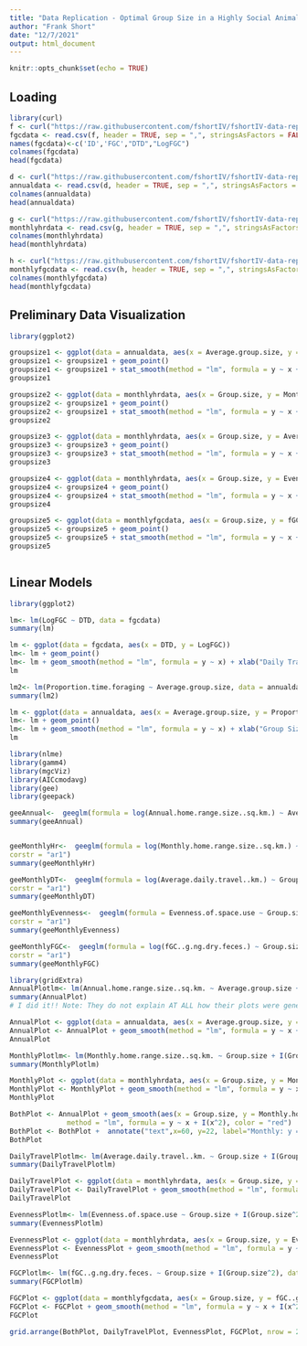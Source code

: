 ```yaml
---
title: "Data Replication - Optimal Group Size in a Highly Social Animal"
author: "Frank Short"
date: "12/7/2021"
output: html_document
---
```


```r
knitr::opts_chunk$set(echo = TRUE)
```

## Loading

```r
library(curl)
f <- curl("https://raw.githubusercontent.com/fshortIV/fshortIV-data-replication-assignment/main/fGC%20and%20daily%20travel%20distance%20data.csv?token=AVR3CJ6WHKQWB2CHR7IA4E3BWEKMA")
fgcdata <- read.csv(f, header = TRUE, sep = ",", stringsAsFactors = FALSE)
names(fgcdata)<-c('ID','FGC',"DTD","LogFGC")
colnames(fgcdata)
head(fgcdata)

d <- curl("https://raw.githubusercontent.com/fshortIV/fshortIV-data-replication-assignment/main/Annual%20home%20range%20and%20foraging%20predictors.csv?token=AVR3CJ2FA5VGOVLFGFPDH4TBWEKO2")
annualdata <- read.csv(d, header = TRUE, sep = ",", stringsAsFactors = FALSE)
colnames(annualdata)
head(annualdata)

g <- curl("https://raw.githubusercontent.com/fshortIV/fshortIV-data-replication-assignment/main/Monthly%20ranging%20pattern%20predictors.csv?token=AVR3CJZF3XMEKNFOKPVVXEDBWEKRU")
monthlyhrdata <- read.csv(g, header = TRUE, sep = ",", stringsAsFactors = FALSE)
colnames(monthlyhrdata)
head(monthlyhrdata)

h <- curl("https://raw.githubusercontent.com/fshortIV/fshortIV-data-replication-assignment/main/Monthly%20fGC%20predictors.csv?token=AVR3CJ32CHTB7RO55QBQM6LBWEKUE")
monthlyfgcdata <- read.csv(h, header = TRUE, sep = ",", stringsAsFactors = FALSE)
colnames(monthlyfgcdata)
head(monthlyfgcdata)

```
## Preliminary Data Visualization

```r
library(ggplot2)

groupsize1 <- ggplot(data = annualdata, aes(x = Average.group.size, y = Annual.home.range.size..sq.km.))
groupsize1 <- groupsize1 + geom_point() 
groupsize1 <- groupsize1 + stat_smooth(method = "lm", formula = y ~ x + I(x^2), size = 1)
groupsize1

groupsize2 <- ggplot(data = monthlyhrdata, aes(x = Group.size, y = Monthly.home.range.size..sq.km.))
groupsize2 <- groupsize1 + geom_point() 
groupsize2 <- groupsize1 + stat_smooth(method = "lm", formula = y ~ x + I(x^2), size = 1)
groupsize2

groupsize3 <- ggplot(data = monthlyhrdata, aes(x = Group.size, y = Average.daily.travel..km.))
groupsize3 <- groupsize3 + geom_point() 
groupsize3 <- groupsize3 + stat_smooth(method = "lm", formula = y ~ x + I(x^2), size = 1)
groupsize3

groupsize4 <- ggplot(data = monthlyhrdata, aes(x = Group.size, y = Evenness.of.space.use))
groupsize4 <- groupsize4 + geom_point() 
groupsize4 <- groupsize4 + stat_smooth(method = "lm", formula = y ~ x + I(x^2), size = 1)
groupsize4

groupsize5 <- ggplot(data = monthlyfgcdata, aes(x = Group.size, y = fGC..g.ng.dry.feces.))
groupsize5 <- groupsize5 + geom_point() 
groupsize5 <- groupsize5 + stat_smooth(method = "lm", formula = y ~ x + I(x^2), size = 1)
groupsize5



```
## Linear Models



```r
library(ggplot2)

lm<- lm(LogFGC ~ DTD, data = fgcdata)
summary(lm)

lm <- ggplot(data = fgcdata, aes(x = DTD, y = LogFGC))
lm<- lm + geom_point() 
lm<- lm + geom_smooth(method = "lm", formula = y ~ x) + xlab("Daily Travel Distance (km)") + ylab("Log Fecal Glucocorticoid (ng/g dry feces)") + theme_classic() + xlim(3, 9) + ylim(1.6, 2.4) + geom_text(x=6, y=2.375, label="y = 0.02x + 1.80", size=3.5)
lm
```

```r
lm2<- lm(Proportion.time.foraging ~ Average.group.size, data = annualdata)
summary(lm2)

lm <- ggplot(data = annualdata, aes(x = Average.group.size, y = Proportion.time.foraging))
lm<- lm + geom_point() 
lm<- lm + geom_smooth(method = "lm", formula = y ~ x) + xlab("Group Size") + ylab("Proportion time spent foraging") + theme_classic() + xlim(10, 110) + ylim(0.50, 0.85) + geom_text(x=61, y=0.8375, label="y = 0.002x + 0.609", size=3.5)
lm
```

```r
library(nlme)
library(gamm4)
library(mgcViz)
library(AICcmodavg)
library(gee)
library(geepack)

geeAnnual<-  geeglm(formula = log(Annual.home.range.size..sq.km.) ~ Average.group.size + I(Average.group.size^2) + Cumulative.rainfall..mm. + Rainfall.evenness + Average.maximum.temperature..degrees.C., id = X.U.FEFF.Group.ID, data = annualdata, corstr = "ar1")
summary(geeAnnual)


geeMonthlyHr<-  geeglm(formula = log(Monthly.home.range.size..sq.km.) ~ Group.size + I(Group.size^2) + Cumulative.rainfall..mm. + Average.maximum.temperature..degrees.C., id = X.U.FEFF.Group.ID, data = monthlyhrdata,
corstr = "ar1")
summary(geeMonthlyHr)

geeMonthlyDT<-  geeglm(formula = log(Average.daily.travel..km.) ~ Group.size + I(Group.size^2) + Cumulative.rainfall..mm. + Average.maximum.temperature..degrees.C., id = X.U.FEFF.Group.ID, data = monthlyhrdata,
corstr = "ar1")
summary(geeMonthlyDT)

geeMonthlyEvenness<-  geeglm(formula = Evenness.of.space.use ~ Group.size + I(Group.size^2) + Cumulative.rainfall..mm. + Average.maximum.temperature..degrees.C., id = X.U.FEFF.Group.ID, data = monthlyhrdata,
corstr = "ar1")
summary(geeMonthlyEvenness)

geeMonthlyFGC<-  geeglm(formula = log(fGC..g.ng.dry.feces.) ~ Group.size + I(Group.size^2) + Cumulative.rainfall..mm. + Average.maximum.temperature..degrees.C., id = X.U.FEFF.Group.ID, data = monthlyfgcdata,
corstr = "ar1")
summary(geeMonthlyFGC)

```

```r
library(gridExtra)
AnnualPlotlm<- lm(Annual.home.range.size..sq.km. ~ Average.group.size + I(Average.group.size^2), data = annualdata)
summary(AnnualPlot)
# I did it!! Note: They do not explain AT ALL how their plots were generated like this.

AnnualPlot <- ggplot(data = annualdata, aes(x = Average.group.size, y = Annual.home.range.size..sq.km.))
AnnualPlot <- AnnualPlot + geom_smooth(method = "lm", formula = y ~ x + I(x^2)) + xlab("Group Size") + ylab("Home Range Size") + theme_classic() + xlim(10, 110) + ylim(6, 24) + annotate("text",x=60, y=23.5, label="Annual: y = 0.003x^2 - 0.346x + 22.539", size=3.5) 
AnnualPlot

MonthlyPlotlm<- lm(Monthly.home.range.size..sq.km. ~ Group.size + I(Group.size^2), data = monthlyhrdata)
summary(MonthlyPlotlm)

MonthlyPlot <- ggplot(data = monthlyhrdata, aes(x = Group.size, y = Monthly.home.range.size..sq.km.))
MonthlyPlot <- MonthlyPlot + geom_smooth(method = "lm", formula = y ~ x + I(x^2)) + xlab("Group Size") + ylab("Monthly Home Range Size") + theme_classic() + xlim(10, 110) + ylim(6, 24) + annotate("text",x=60, y=22.5, label="Monthly: y = 0.004x^2 - 0.417x + 20.019", size=3.5)
MonthlyPlot

BothPlot <- AnnualPlot + geom_smooth(aes(x = Group.size, y = Monthly.home.range.size..sq.km.), data = monthlyhrdata, 
              method = "lm", formula = y ~ x + I(x^2), color = "red")
BothPlot <- BothPlot +  annotate("text",x=60, y=22, label="Monthly: y = 0.004x^2 - 0.417x + 20.019", size=3.5) + annotate("text",x=60, y=17, label="Annual", size=4) + annotate("text", x=80, y=7, label="Monthly", size=4)
BothPlot

DailyTravelPlotlm<- lm(Average.daily.travel..km. ~ Group.size + I(Group.size^2), data = monthlyhrdata)
summary(DailyTravelPlotlm)

DailyTravelPlot <- ggplot(data = monthlyhrdata, aes(x = Group.size, y = Average.daily.travel..km.))
DailyTravelPlot <- DailyTravelPlot + geom_smooth(method = "lm", formula = y ~ x + I(x^2)) + xlab("Group Size") + ylab("Daily Travel Distance (km)") + theme_classic() + xlim(10, 110) + ylim(4.4, 6.0) + annotate("text",x=60.5, y=5.9, label="Monthly: y = 0.000475x^2 - 0.056x + 6.249", size=3.5) + annotate("text",x=60, y=5.2, label="Monthly", size=4)
DailyTravelPlot

EvennessPlotlm<- lm(Evenness.of.space.use ~ Group.size + I(Group.size^2), data = monthlyhrdata)
summary(EvennessPlotlm)

EvennessPlot <- ggplot(data = monthlyhrdata, aes(x = Group.size, y = Evenness.of.space.use))
EvennessPlot <- EvennessPlot + geom_smooth(method = "lm", formula = y ~ x + I(x^2)) + xlab("Group Size") + ylab("Evenness of space use") + theme_classic() + xlim(10, 110) + ylim(4.0, 5.0) + annotate("text",x=60, y=4.9, label="Monthly: y = 0.0002x^2 - 0.020x + 4.710", size=3.5) + annotate("text", x=60, y=4.35, label="Monthly", size=4)
EvennessPlot

FGCPlotlm<- lm(fGC..g.ng.dry.feces. ~ Group.size + I(Group.size^2), data = monthlyfgcdata)
summary(FGCPlotlm)

FGCPlot <- ggplot(data = monthlyfgcdata, aes(x = Group.size, y = fGC..g.ng.dry.feces.))
FGCPlot <- FGCPlot + geom_smooth(method = "lm", formula = y ~ x + I(x^2)) + xlab("Group Size") + ylab("Fecal glucocorticoid (ng/g dry feces)") + theme_classic() + xlim(10, 110) + ylim(70, 92) + annotate("text",x=60, y=91, label="Monthly: y = 0.006x^2 - 0.785x + 97.314", size=3.5) + annotate("text", x=60, y=81.5, label="Monthly", size=4)
FGCPlot

grid.arrange(BothPlot, DailyTravelPlot, EvennessPlot, FGCPlot, nrow = 2)
```
